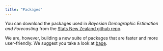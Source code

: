 ```yaml
---
title: "Packages"
---
```


You can download the packages used in *Bayesian Demographic Estimation and Forecasting* from the [Stats New Zealand github repo](https://github.com/statisticsnz/).

We are, however, building a new suite of packages that are faster and more user-friendly. We suggest you take a look at [bage](https://github.com/bayesiandemography/bage).
